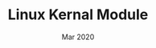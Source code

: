 ---
company: Course Project
title: Linux Kernal Module
date: Mar 2020
order: Mar 2020
porder: 7
description: [implemented a custom syscall by modifying existing OS syscall table to be intecept other syscalls, Allowed administrator to monitor syscalls by adding and removing watched PIDs to determine access to OS resources for those processes]
journey: true
skills: [ubuntu, C]
new: [ubuntu]
company_short: n/a
type: Project – Linux Kernal Module
learned: operating systems programming in the kernal space and user space, syscalls and 
repo: https://github.com/razamu15/c69_A1
---